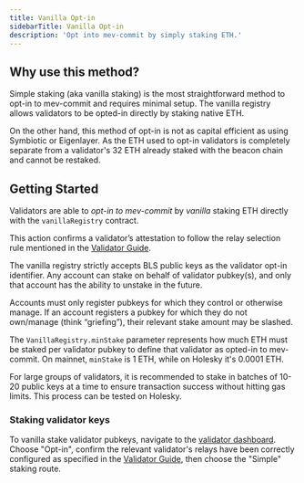 ```yaml
---
title: Vanilla Opt-in
sidebarTitle: Vanilla Opt-in
description: 'Opt into mev-commit by simply staking ETH.'
---
```


## Why use this method?

Simple staking (aka vanilla staking) is the most straightforward method to opt-in to mev-commit and requires minimal setup. The vanilla registry allows validators to be opted-in directly by staking native ETH.

On the other hand, this method of opt-in is not as capital efficient as using Symbiotic or Eigenlayer. As the ETH used to opt-in validators is completely separate from a validator's 32 ETH already staked with the beacon chain and cannot be restaked.

## Getting Started

Validators are able to _opt-in to mev-commit_ by _vanilla_ staking ETH directly with the `vanillaRegistry` contract.

This action confirms a validator’s attestation to follow the relay selection rule mentioned in the [Validator Guide](/v0.6.3/get-started/validators/validator-guide#relay-selection).

The vanilla registry strictly accepts BLS public keys as the validator opt-in identifier. Any account can stake on behalf of validator pubkey(s), and only that account has the ability to unstake in the future.

<Warning>
Accounts must only register pubkeys for which they control or otherwise manage. If an account registers a pubkey for which they do not own/manage (think “griefing”), their relevant stake amount may be slashed.
</Warning>

The `VanillaRegistry.minStake` parameter represents how much ETH must be staked per validator pubkey to define that validator as opted-in to mev-commit. On mainnet, `minStake` is 1 ETH, while on Holesky it's 0.0001 ETH.

For large groups of validators, it is recommended to stake in batches of 10-20 public keys at a time to ensure transaction success without hitting gas limits. This process can be tested on Holesky.
    
### Staking validator keys

To vanilla stake validator pubkeys, navigate to the [validator dashboard](https://validators.mev-commit.xyz/dashboard). Choose "Opt-in", confirm the relevant validator's relays have been correctly configured as specified in the [Validator Guide](/v0.6.3/get-started/validators/validator-guide#requirements), then choose the "Simple" staking route.
